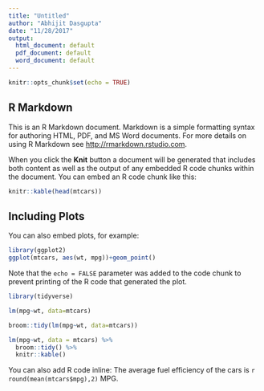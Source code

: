 ```yaml
---
title: "Untitled"
author: "Abhijit Dasgupta"
date: "11/28/2017"
output:
  html_document: default
  pdf_document: default
  word_document: default
---
```


```r
knitr::opts_chunk$set(echo = TRUE)
```

## R Markdown

This is an R Markdown document. Markdown is a simple formatting syntax for authoring HTML, PDF, and MS Word documents. For more details on using R Markdown see <http://rmarkdown.rstudio.com>.

When you click the **Knit** button a document will be generated that includes both content as well as the output of any embedded R code chunks within the document. You can embed an R code chunk like this:

```r
knitr::kable(head(mtcars))
```

## Including Plots

You can also embed plots, for example:

```r
library(ggplot2)
ggplot(mtcars, aes(wt, mpg))+geom_point()
```

Note that the `echo = FALSE` parameter was added to the code chunk to prevent printing of the R code that generated the plot.
```r
library(tidyverse)
```

```r
lm(mpg~wt, data=mtcars)
```
```r
broom::tidy(lm(mpg~wt, data=mtcars))
```

```r
lm(mpg~wt, data = mtcars) %>% 
  broom::tidy() %>% 
  knitr::kable()
```

You can also add R code inline: The average fuel efficiency of the cars is `r round(mean(mtcars$mpg),2)` MPG.







